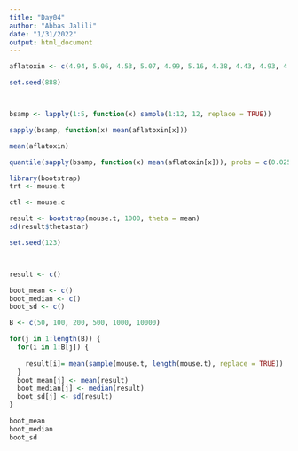 ```yaml
---
title: "Day04"
author: "Abbas Jalili"
date: "1/31/2022"
output: html_document
---
```


```r
aflatoxin <- c(4.94, 5.06, 4.53, 5.07, 4.99, 5.16, 4.38, 4.43, 4.93, 4.72, 4.92, 4.96)
```

```r
set.seed(888)



bsamp <- lapply(1:5, function(x) sample(1:12, 12, replace = TRUE))

sapply(bsamp, function(x) mean(aflatoxin[x]))

mean(aflatoxin)
```

```r
quantile(sapply(bsamp, function(x) mean(aflatoxin[x])), probs = c(0.025,0.975))
```

```r
library(bootstrap)
trt <- mouse.t
```

```r
ctl <- mouse.c
```

```r
result <- bootstrap(mouse.t, 1000, theta = mean)
sd(result$thetastar)
```

```r
set.seed(123)



result <- c()

boot_mean <- c()
boot_median <- c()
boot_sd <- c()

B <- c(50, 100, 200, 500, 1000, 10000)

for(j in 1:length(B)) {
  for(i in 1:B[j]) {
   
    result[i]= mean(sample(mouse.t, length(mouse.t), replace = TRUE))
  }
  boot_mean[j] <- mean(result)
  boot_median[j] <- median(result)
  boot_sd[j] <- sd(result)
}

boot_mean
boot_median
boot_sd

```





